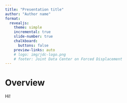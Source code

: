```yaml
---
title: "Presentation title"
author: "Author name"
format:
  revealjs: 
    theme: simple
    incremental: true
    slide-number: true
    chalkboard: 
      buttons: false
    preview-links: auto
    # logo: img/jdc-logo.png
    # footer: Joint Data Center on Forced Displacement
---
```


# Overview

Hi!
